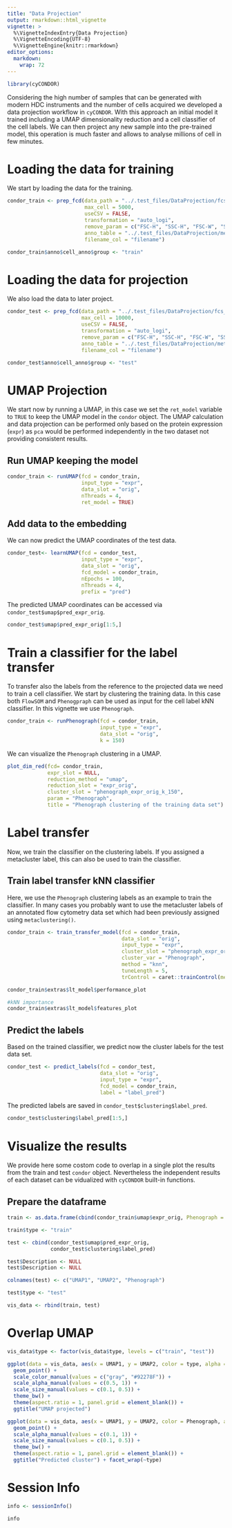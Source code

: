 ```yaml
---
title: "Data Projection"
output: rmarkdown::html_vignette
vignette: >
  %\VignetteIndexEntry{Data Projection}
  %\VignetteEncoding{UTF-8}
  %\VignetteEngine{knitr::rmarkdown}
editor_options: 
  markdown: 
    wrap: 72
---
```


```r
library(cyCONDOR)
```

Considering the high number of samples that can be generated with modern HDC instruments and the number of cells acquired we developed a data projection workflow in `cyCONDOR`. With this approach an initial model it trained including a UMAP dimensionality reduction and a cell classifier of the cell labels. We can then project any new sample into the pre-trained model, this operation is much faster and allows to analyse millions of cell in few minutes.

# Loading the data for training

We start by loading the data for the training.

```r
condor_train <- prep_fcd(data_path = "../.test_files/DataProjection/fcs_train/", 
                         max_cell = 5000, 
                         useCSV = FALSE, 
                         transformation = "auto_logi", 
                         remove_param = c("FSC-H", "SSC-H", "FSC-W", "SSC-W", "Time", "live_dead"), 
                         anno_table = "../.test_files/DataProjection/metadata_train.csv", 
                         filename_col = "filename")
```

```r
condor_train$anno$cell_anno$group <- "train"
```

# Loading the data for projection

We also load the data to later project.

```r
condor_test <- prep_fcd(data_path = "../.test_files/DataProjection/fcs_test/",
                        max_cell = 10000,
                        useCSV = FALSE,
                        transformation = "auto_logi",
                        remove_param = c("FSC-H", "SSC-H", "FSC-W", "SSC-W", "Time", "live_dead"),
                        anno_table = "../.test_files/DataProjection/metadata_test.csv",
                        filename_col = "filename")
```

```r
condor_test$anno$cell_anno$group <- "test"
```

# UMAP Projection

We start now by running a UMAP, in this case we set the `ret_model` variable to `TRUE` to keep the UMAP model in the `condor`  object. The UMAP calculation and data projection can be performed only based on the protein expression (`expr`) as `pca` would be performed independently in the two dataset not providing consistent results.

## Run UMAP keeping the model

```r
condor_train <- runUMAP(fcd = condor_train, 
                        input_type = "expr", 
                        data_slot = "orig", 
                        nThreads = 4,
                        ret_model = TRUE)
```

## Add data to the embedding

We can now predict the UMAP coordinates of the test data.

```r
condor_test<- learnUMAP(fcd = condor_test,
                        input_type = "expr", 
                        data_slot = "orig", 
                        fcd_model = condor_train,
                        nEpochs = 100, 
                        nThreads = 4, 
                        prefix = "pred")
```

The predicted UMAP coordinates can be accessed via `condor_test$umap$pred_expr_orig`.
```r
condor_test$umap$pred_expr_orig[1:5,]
```

# Train a classifier for the label transfer

To transfer also the labels from the reference to the projected data we need to train a cell classifier. We start by clustering the training data. In this case both `FlowSOM` and `Phenogpraph` can be used as input for the cell label kNN classifier. In this vignette we use `Phenograph`.

```r
condor_train <- runPhenograph(fcd = condor_train, 
                              input_type = "expr", 
                              data_slot = "orig", 
                              k = 150)
```

We can visualize the `Phenograph` clustering in a UMAP.

```r
plot_dim_red(fcd= condor_train,  
             expr_slot = NULL,
             reduction_method = "umap", 
             reduction_slot = "expr_orig", 
             cluster_slot = "phenograph_expr_orig_k_150",
             param = "Phenograph",
             title = "Phenograph clustering of the training data set")
```

# Label transfer

Now, we train the classifier on the clustering labels. If you assigned a metacluster label, this can also be used to train the classifier.

## Train label transfer kNN classifier

Here, we use the `Phenograph` clustering labels as an example to train the classifier. In many cases you probably want to use the metacluster labels of an annotated flow cytometry data set which had been previously assigned using `metaclustering()`.

```r
condor_train <- train_transfer_model(fcd = condor_train, 
                                     data_slot = "orig", 
                                     input_type = "expr", 
                                     cluster_slot = "phenograph_expr_orig_k_150",
                                     cluster_var = "Phenograph",
                                     method = "knn", 
                                     tuneLength = 5, 
                                     trControl = caret::trainControl(method = "cv"))
```

```r
condor_train$extras$lt_model$performance_plot
```

```r
#kNN importance
condor_train$extras$lt_model$features_plot
```


## Predict the labels

Based on the trained classifier, we predict now the cluster labels for the test data set.
```r
condor_test <- predict_labels(fcd = condor_test, 
                              data_slot = "orig", 
                              input_type = "expr", 
                              fcd_model = condor_train, 
                              label = "label_pred")
```

The predicted labels are saved in `condor_test$clustering$label_pred`.

```r
condor_test$clustering$label_pred[1:5,]
```

# Visualize the results

We provide here some costom code to overlap in a single plot the results from the train and test `condor` object. Nevertheless the independent results of each dataset can be vidualized with `cyCONDOR` built-in functions.

## Prepare the dataframe
```r
train <- as.data.frame(cbind(condor_train$umap$expr_orig, Phenograph = condor_train$clustering$phenograph_expr_orig_k_150[, 1]))

train$type <- "train"

test <- cbind(condor_test$umap$pred_expr_orig, 
              condor_test$clustering$label_pred)

test$Description <- NULL
test$Description <- NULL

colnames(test) <- c("UMAP1", "UMAP2", "Phenograph")

test$type <- "test"

vis_data <- rbind(train, test)
```

# Overlap UMAP
```r
vis_data$type <- factor(vis_data$type, levels = c("train", "test"))
```

```r
ggplot(data = vis_data, aes(x = UMAP1, y = UMAP2, color = type, alpha = type, size = type)) +
  geom_point() +
  scale_color_manual(values = c("gray", "#92278F")) +
  scale_alpha_manual(values = c(0.5, 1)) +
  scale_size_manual(values = c(0.1, 0.5)) +
  theme_bw() +
  theme(aspect.ratio = 1, panel.grid = element_blank()) + 
  ggtitle("UMAP projected")
```

```r
ggplot(data = vis_data, aes(x = UMAP1, y = UMAP2, color = Phenograph, alpha = type, size = type)) +
  geom_point() +
  scale_alpha_manual(values = c(0.1, 1)) +
  scale_size_manual(values = c(0.1, 0.5)) +
  theme_bw() +
  theme(aspect.ratio = 1, panel.grid = element_blank()) +
  ggtitle("Predicted cluster") + facet_wrap(~type)
```

# Session Info
```r
info <- sessionInfo()

info
```

